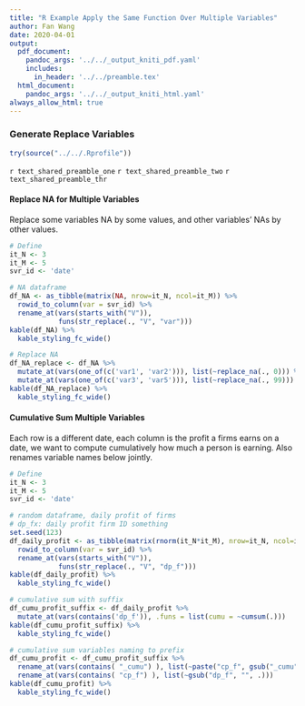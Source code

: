 ```yaml
---
title: "R Example Apply the Same Function Over Multiple Variables"
author: Fan Wang
date: 2020-04-01
output:
  pdf_document:
    pandoc_args: '../../_output_kniti_pdf.yaml'
    includes:
      in_header: '../../preamble.tex'
  html_document:
    pandoc_args: '../../_output_kniti_html.yaml'
always_allow_html: true
---
```


### Generate Replace Variables

```r
try(source("../../.Rprofile"))
```

`r text_shared_preamble_one`
`r text_shared_preamble_two`
`r text_shared_preamble_thr`

#### Replace NA for Multiple Variables

Replace some variables NA by some values, and other variables' NAs by other values.

```r
# Define
it_N <- 3
it_M <- 5
svr_id <- 'date'

# NA dataframe
df_NA <- as_tibble(matrix(NA, nrow=it_N, ncol=it_M)) %>%
  rowid_to_column(var = svr_id) %>%
  rename_at(vars(starts_with("V")),
            funs(str_replace(., "V", "var")))
kable(df_NA) %>%
  kable_styling_fc_wide()

# Replace NA
df_NA_replace <- df_NA %>%
  mutate_at(vars(one_of(c('var1', 'var2'))), list(~replace_na(., 0))) %>%
  mutate_at(vars(one_of(c('var3', 'var5'))), list(~replace_na(., 99)))
kable(df_NA_replace) %>%
  kable_styling_fc_wide()
```

#### Cumulative Sum Multiple Variables

Each row is a different date, each column is the profit a firms earns on a date, we want to compute cumulatively how much a person is earning. Also renames variable names below jointly.

```r
# Define
it_N <- 3
it_M <- 5
svr_id <- 'date'

# random dataframe, daily profit of firms
# dp_fx: daily profit firm ID something
set.seed(123)
df_daily_profit <- as_tibble(matrix(rnorm(it_N*it_M), nrow=it_N, ncol=it_M)) %>%
  rowid_to_column(var = svr_id) %>%
  rename_at(vars(starts_with("V")),
            funs(str_replace(., "V", "dp_f")))
kable(df_daily_profit) %>%
  kable_styling_fc_wide()

# cumulative sum with suffix
df_cumu_profit_suffix <- df_daily_profit %>%
  mutate_at(vars(contains('dp_f')), .funs = list(cumu = ~cumsum(.)))
kable(df_cumu_profit_suffix) %>%
  kable_styling_fc_wide()

# cumulative sum variables naming to prefix
df_cumu_profit <- df_cumu_profit_suffix %>%
  rename_at(vars(contains( "_cumu") ), list(~paste("cp_f", gsub("_cumu", "", .), sep = ""))) %>%
  rename_at(vars(contains( "cp_f") ), list(~gsub("dp_f", "", .)))
kable(df_cumu_profit) %>%
  kable_styling_fc_wide()
```
